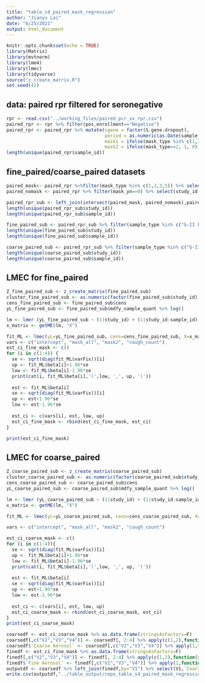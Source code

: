 ```yaml
---
title: "table_s4_paired_mask_regression"
author: "Jianyu Lai"
date: "6/25/2021"
output: html_document
---
```


```r
knitr::opts_chunk$set(echo = TRUE)
library(Matrix)
library(mvtnorm)
library(lme4)
library(lmec)
library(tidyverse)
source("z_create_matrix.R")
set.seed(42)
```

## data: paired rpr filtered for seronegative
```r
rpr <- read.csv("../working_files/paired_pcr_sx_rpr.csv")
paired_rpr <- rpr %>% filter(pos_enrollment=="Negative")
paired_rpr <- paired_rpr %>% mutate(sgene = factor(S.gene.dropout),
                                    period = as.numeric(as.Date(sample_date) > "2020-12-31"),
                                    mask1 = ifelse(mask_type %in% c(1,3,5), 1, 0),
                                    mask2 = ifelse(mask_type==2, 1, 0))
length(unique(paired_rpr$sample_id))
```

## fine_paired/coarse_paired datasets
```r
paired_mask<- paired_rpr %>%filter(mask_type %in% c(1,2,3,5)) %>% select(study_id, sample_date)
paired_nomask <- paired_rpr %>% filter(mask_yn==0) %>% select(study_id, sample_date)

paired_rpr_sub <- left_join(intersect(paired_mask, paired_nomask),paired_rpr,by=c("study_id","sample_date")) 
length(unique(paired_rpr_sub$study_id))
length(unique(paired_rpr_sub$sample_id))

fine_paired_sub <- paired_rpr_sub %>% filter(sample_type %in% c("G-II Fine Aerosol","G-II Fine Aerosol mask")) 
length(unique(fine_paired_sub$study_id))
length(unique(fine_paired_sub$sample_id))

coarse_paired_sub <- paired_rpr_sub %>% filter(sample_type %in% c("G-II Coarse Aerosol", "G-II Coarse Aerosol mask")) 
length(unique(coarse_paired_sub$study_id))
length(unique(coarse_paired_sub$sample_id))
```

## LMEC for fine_paired
```r
Z_fine_paired_sub <- z_create_matrix(fine_paired_sub)
cluster_fine_paired_sub <- as.numeric(factor(fine_paired_sub$study_id))
cens_fine_paired_sub <- fine_paired_sub$cens
yL_fine_paired_sub <- fine_paired_sub$mdfy_sample_quant %>% log()

lm <- lmer (yL_fine_paired_sub ~ (1|study_id) + (1|study_id:sample_id) + mask_yn + mask2 + cough_count, data=fine_paired_sub)
x_matrix <- getME(lm, "X")

fit_ML <- lmec(yL=yL_fine_paired_sub, cens=cens_fine_paired_sub, X=x_matrix, Z=Z_fine_paired_sub, cluster=cluster_fine_paired_sub, maxstep = 200, varstruct = "unstructured", method = "ML")
vars <- c("intercept", "mask_all", "mask2", "cough_count")
est_ci_fine_mask <- c()
for (i in c(1:4)) {
  se <- sqrt(diag(fit_ML$varFix))[i]
  up <- fit_ML$beta[i]+1.96*se
  low <- fit_ML$beta[i]-1.96*se
  print(cat(i, fit_ML$beta[i],'(',low, ',', up, ')'))  
  
  est <- fit_ML$beta[i]
  se <- sqrt(diag(fit_ML$varFix))[i]
  up <- est+1.96*se
  low <- est-1.96*se
  
  est_ci <- c(vars[i], est, low, up)
  est_ci_fine_mask <- rbind(est_ci_fine_mask, est_ci)
}

print(est_ci_fine_mask)
```

## LMEC for coarse_paired
```r
Z_coarse_paired_sub <- z_create_matrix(coarse_paired_sub)
cluster_coarse_paired_sub <- as.numeric(factor(coarse_paired_sub$study_id))
cens_coarse_paired_sub <- coarse_paired_sub$cens
yL_coarse_paired_sub <- coarse_paired_sub$mdfy_sample_quant %>% log()

lm <- lmer (yL_coarse_paired_sub ~ (1|study_id) + (1|study_id:sample_id) + mask_yn + mask2 + cough_count, data=coarse_paired_sub)
x_matrix <- getME(lm, "X")

fit_ML <- lmec(yL=yL_coarse_paired_sub, cens=cens_coarse_paired_sub, X=x_matrix, Z=Z_coarse_paired_sub, cluster=cluster_coarse_paired_sub, maxstep = 200, varstruct = "unstructured", method = "ML")

vars <- c("intercept", "mask_all", "mask2", "cough_count")

est_ci_coarse_mask <- c()
for (i in c(1:4)){
  se <- sqrt(diag(fit_ML$varFix))[i]
  up <- fit_ML$beta[i]+1.96*se
  low <- fit_ML$beta[i]-1.96*se
  print(cat(i, fit_ML$beta[i],'(',low, ',', up, ')'))  
  
  est <- fit_ML$beta[i]
  se <- sqrt(diag(fit_ML$varFix))[i]
  up <- est+1.96*se
  low <- est-1.96*se
  
  est_ci <- c(vars[i], est, low, up)
  est_ci_coarse_mask <- rbind(est_ci_coarse_mask, est_ci)
}
print(est_ci_coarse_mask)
```

```r
coarsedf <- est_ci_coarse_mask %>% as.data.frame(stringsAsFactors=F)
coarsedf[,c("V2","V3","V4")] <- coarsedf[, 2:4] %>% apply(c(1,2),function(x) {x %>% as.numeric() %>% signif(2)})
coarsedf$`Coarse Aerosol` <- coarsedf[,c("V2","V3","V4")] %>% apply(1,function(x) {paste0(x["V2"]," (",x["V3"],", ",x["V4"],")")})
finedf <- est_ci_fine_mask %>% as.data.frame(stringsAsFactors=F)
finedf[,c("V2","V3","V4")] <- finedf[, 2:4] %>% apply(c(1,2),function(x) {x %>% as.numeric() %>% signif(2)})
finedf$`Fine Aerosol` <- finedf[,c("V2","V3","V4")] %>% apply(1,function(x) {paste0(x["V2"]," (",x["V3"],", ",x["V4"],")")})
outputdf <- coarsedf %>% left_join(finedf,by="V1") %>% select(V1,`Coarse Aerosol`,`Fine Aerosol`)
write.csv(outputdf,"../table_output/repo_table_s4_paired_mask_regression.csv",row.names=F)
```
